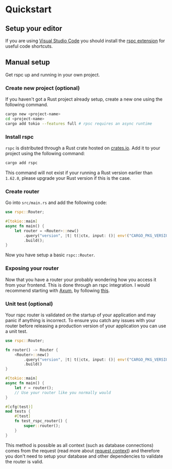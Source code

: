 # Quickstart

## Setup your editor

If you are using [Visual Studio Code](https://code.visualstudio.com) you should install the [rspc extension](https://marketplace.visualstudio.com/items?itemName=oscartbeaumont.rspc-vscode) for useful code shortcuts.

## Manual setup

Get rspc up and running in your own project.

### Create new project (optional)

If you haven't got a Rust project already setup, create a new one using the following command.

```bash
cargo new <project-name>
cd <project-name>
cargo add tokio --features full # rpsc requires an async runtime
```

### Install rspc

`rspc` is distributed through a Rust crate hosted on [crates.io](https://crates.io/crates/rspc). Add it to your project using the following command:

```bash
cargo add rspc
```

This command will not exist if your running a Rust version earlier than `1.62.0`, please upgrade your Rust version if this is the case.

### Create router

Go into `src/main.rs` and add the following code:

```rust
use rspc::Router;

#[tokio::main]
async fn main() {
    let router = <Router>::new()
        .query("version", |t| t(|ctx, input: ()| env!("CARGO_PKG_VERSION")))
        .build();
}
```

Now you have setup a basic `rspc::Router`.

### Exposing your router

Now that you have a router your probably wondering how you access it from your frontend. This is done through an rspc integration. I would recommend starting with [Axum](https://github.com/tokio-rs/axum), by following [this](/integrations/axum).

### Unit test (optional)

Your rspc router is validated on the startup of your application and may panic if anything is incorrect. To ensure you catch any issues with your router before releasing a production version of your application you can use a unit test.

```rust
use rspc::Router;

fn router() -> Router {
    <Router>::new()
        .query("version", |t| t(|ctx, input: ()| env!("CARGO_PKG_VERSION")))
        .build()
}

#[tokio::main]
async fn main() {
    let r = router();
    // Use your router like you normally would
}

#[cfg(test)]
mod tests {
    #[test]
    fn test_rspc_router() {
        super::router();
    }
}
```

This method is possible as all context (such as database connections) comes from the request (read more about [request context](/server/request-context)) and therefore you don't need to setup your database and other dependencies to validate the router is valid.
